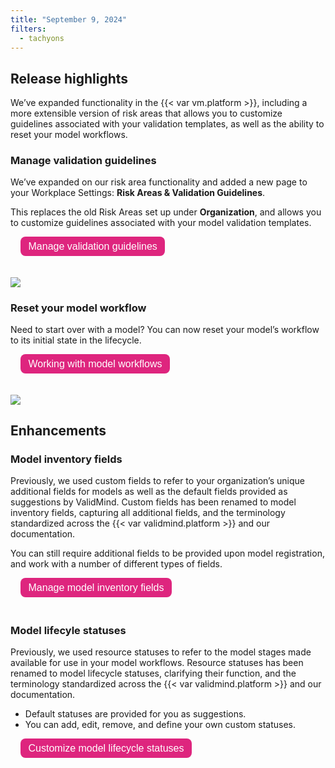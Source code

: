 ```yaml
---
title: "September 9, 2024"
filters:
  - tachyons
---
```


## Release highlights

We've expanded functionality in the {{< var vm.platform >}}, including a more extensible version of risk areas that allows you to customize guidelines associated with your validation templates, as well as the ability to reset your model workflows.


<!---
PR #906: Added new page to manage Risk Areas and guidelines
URL: https://github.com/validmind/frontend/pull/906
Labels: enhancement
--->

### Manage validation guidelines

:::: {.flex .flex-wrap .justify-around}

::: {.w-50-ns}
We've expanded on our risk area functionality and added a new page to your Workplace Settings: **Risk Areas & Validation Guidelines**.

This replaces the old Risk Areas set up under **Organization**, and allows you to customize guidelines associated with your model validation templates.

<form method="get" action="/guide/model-validation/manage-validation-guidelines.html" target="_blank">
   <button type="submit" style="color: white; background-color: #de257e; border-radius: 8px; border: none; font-size: 16px; padding: 6.25px 12.5px; margin-left: 16px; margin-bottom: 20px;">Manage validation guidelines</button>
</form>

:::

::: {.w-50-ns}

![](settings-validation-guidelines.png){fig-alt="A screenshot showing the Risk Areas & Validation Guidelines in Workspace Settings"}

:::

::::


<!---
PR #921: Added "Reset Workflow" on the model inventory page
URL: https://github.com/validmind/frontend/pull/921
Labels: enhancement
--->

### Reset your model workflow
:::: {.flex .flex-wrap .justify-around}

::: {.w-70-ns}

Need to start over with a model? You can now reset your model's workflow to its initial state in the lifecycle.

<form method="get" action="/guide/model-workflows/working-with-model-workflows.html#reset-your-model-workflow" target="_blank">
   <button type="submit" style="color: white; background-color: #de257e; border-radius: 8px; border: none; font-size: 16px; padding: 6.25px 12.5px; margin-left: 16px; margin-bottom: 20px;">Working with model workflows</button>
</form>

:::

::: {.w-30-ns}

![](reset-model-workflow.png){fig-alt="A screenshot showing the option to reset your model workflow"}


:::

::::

## Enhancements

### Model inventory fields

Previously, we used custom fields to refer to your organization's unique additional fields for models as well as the default fields provided as suggestions by ValidMind. Custom fields has been renamed to model inventory fields, capturing all additional fields, and the terminology standardized across the {{< var validmind.platform >}} and our documentation.

:::: {.flex .flex-wrap .justify-around}

::: {.w-70-ns}
You can still require additional fields to be provided upon model registration, and work with a number of different types of fields.

:::

::: {.w-30-ns}

<form method="get" action="/guide/model-inventory/manage-model-inventory-fields.html" target="_blank">
   <button type="submit" style="color: white; background-color: #de257e; border-radius: 8px; border: none; font-size: 16px; padding: 6.25px 12.5px; margin-left: 16px; margin-bottom: 20px;">Manage model inventory fields</button>
</form>

:::

::::



<!---
PR #929: Renamed Statuses to Model Lifecycle Statuses
URL: https://github.com/validmind/frontend/pull/929
Labels: enhancement
--->
### Model lifecyle statuses

Previously, we used resource statuses to refer to the model stages made available for use in your model workflows. Resource statuses has been renamed to model lifecycle statuses, clarifying their function, and the terminology standardized across the {{< var validmind.platform >}} and our documentation.

:::: {.flex .flex-wrap .justify-around}

::: {.w-70-ns}
- Default statuses are provided for you as suggestions. 
- You can add, edit, remove, and define your own custom statuses.

:::

::: {.w-30-ns}

<form method="get" action="/guide/model-workflows/customize-model-lifecycle-statuses.html" target="_blank">
   <button type="submit" style="color: white; background-color: #de257e; border-radius: 8px; border: none; font-size: 16px; padding: 6.25px 12.5px; margin-left: 16px; margin-bottom: 20px;">Customize model lifecycle statuses</button>
</form>

:::

::::

<!-- REMOVED AFTER DISCUSSION WITH ROBIN -->

<!-- ## Bug fixes -->

<!---
PR #910: fix template editor showing multiorg roles
URL: https://github.com/validmind/frontend/pull/910
Labels: bug
--->

<!-- ### Multi-organizational roles display issue 

Previously, for users that belonged to multiple organizations, there was a display issue in the {{< var vm.platform >}} where your user roles from other organizations other than your actively selected organization were shown. 

Now only your roles from your actively selected organization are displayed, reducing confusion around access permissions. -->



